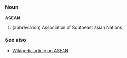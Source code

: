 =={{en}}==

===Noun===
'''ASEAN'''
# (abbreviation) Association of Southeast Asian Nations

===See also===
* [[w:ASEAN|Wikipedia article on ASEAN]]